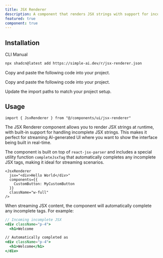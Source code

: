 ```yaml
---
title: JSX Renderer
description: A component that renders JSX strings with support for incomplete JSX streaming.
featured: true
component: true
---
```


<ComponentPreview name="jsx-renderer-demo" description="A JSX renderer with streaming support" />

## Installation

<Tabs defaultValue="cli">

<TabsList>
  <TabsTrigger value="cli">CLI</TabsTrigger>
  <TabsTrigger value="manual">Manual</TabsTrigger>
</TabsList>
<TabsContent value="cli">

```bash
npx shadcn@latest add https://simple-ai.dev/r/jsx-renderer.json
```

</TabsContent>

<TabsContent value="manual">

<Steps>

<Step>Copy and paste the following code into your project.</Step>

<ComponentSource name="jsx-renderer" />

<Step>Copy and paste the following code into your project.</Step>

<ComponentSource name="jsx-utils" />

<Step>Update the import paths to match your project setup.</Step>


</Steps>

</TabsContent>

</Tabs>

## Usage

```tsx
import { JsxRenderer } from "@/components/ui/jsx-renderer"
```

The JSX Renderer component allows you to render JSX strings at runtime, with built-in support for handling incomplete JSX strings. This makes it perfect for streaming AI-generated UI where you want to show the interface being built in real-time.

The component is built on top of `react-jsx-parser` and includes a special utility function `completeJsxTag` that automatically completes any incomplete JSX tags, making it ideal for streaming scenarios.

```tsx
<JsxRenderer
  jsx="<div>Hello World</div>"
  components={{
    CustomButton: MyCustomButton
  }}
  className="w-full"
/>
```

When streaming JSX content, the component will automatically complete any incomplete tags. For example:

```jsx
// Incoming incomplete JSX
<div className="p-4">
  <h1>Welcome

// Automatically completed as
<div className="p-4">
  <h1>Welcome</h1>
</div>
``` 
